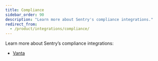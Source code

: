 ```yaml
---
title: Compliance
sidebar_order: 90
description: "Learn more about Sentry's compliance integrations."
redirect_from:
  - /product/integrations/compliance/
---
```


Learn more about Sentry’s compliance integrations:

- [Vanta](/product/integrations/compliance/vanta/)
